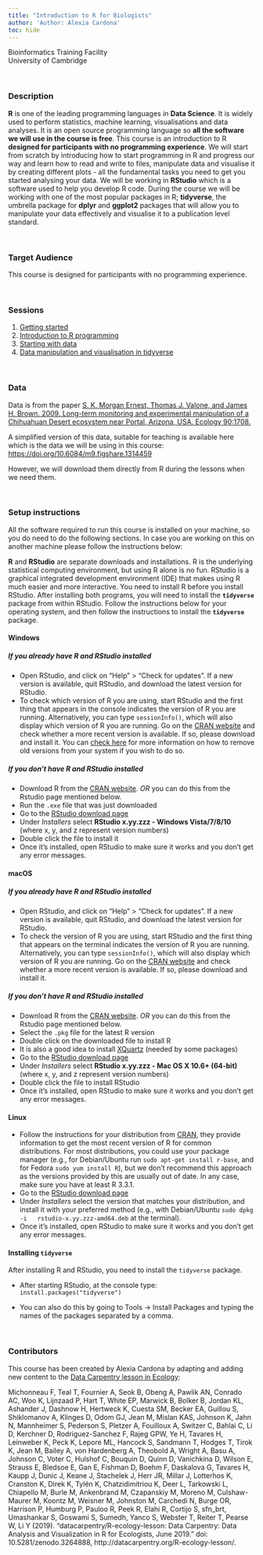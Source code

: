 ```yaml
---
title: "Introduction to R for Biologists"
author: 'Author: Alexia Cardona'
toc: hide
---
```


Bioinformatics Training Facility  
University of Cambridge

</br>


### Description

**R** is one of the leading programming languages in **Data Science**. It is widely used to perform statistics, machine learning, visualisations and data analyses. It is an open source programming language so **all the software we will use in the course is free**. This course is an introduction to R **designed for participants with no programming experience**. We will start from scratch by introducing how to start programming in R and progress our way and learn how to read and write to files, manipulate data and visualise it by creating different plots - all the fundamental tasks you need to get you started analysing your data. We will be working in **RStudio** which is a software used to help you develop R code.  During the course we will be working with one of the most popular packages in R; **tidyverse**, the umbrella package for **dplyr** and **ggplot2** packages that will allow you to manipulate your data effectively and visualise it to a publication level standard.

<br/>

### Target Audience
This course is designed for participants with no programming experience.

<br/>

### Sessions

1. [Getting started](00-getting-started.html)
2. [Introduction to R programming](01-intro-to-r.html)
3. [Starting with data](02-starting-with-data.html)
4. [Data manipulation and visualisation in tidyverse](03-tidyverse.html)

<br/>

### Data

Data is from the paper [S. K. Morgan Ernest, Thomas J. Valone, and James H. Brown. 2009. Long-term monitoring and experimental manipulation of a Chihuahuan Desert ecosystem near Portal, Arizona, USA. Ecology 90:1708.](http://esapubs.org/archive/ecol/E090/118/)

A simplified version of this data, suitable for teaching is available here which is the data we will be using in this course:
<https://doi.org/10.6084/m9.figshare.1314459>

However, we will download them directly from R during the lessons when we need them.

<br/>

### Setup instructions

All the software required to run this course is installed on your machine, so you do need to do the following sections.  In case you are working on this on another machine please follow the instructions below:


**R** and **RStudio** are separate downloads and installations. R is the
underlying statistical computing environment, but using R alone is no
fun. RStudio is a graphical integrated development environment (IDE) that makes
using R much easier and more interactive. You need to install R before you
install RStudio. After installing both programs, you will need to install the
**`tidyverse`** package from within RStudio. Follow the instructions below for
your operating system, and then follow the instructions to install the 
**`tidyverse`** package.

#### Windows

##### If you already have R and RStudio installed

* Open RStudio, and click on "Help" > "Check for updates". If a new version is
	available, quit RStudio, and download the latest version for RStudio.
* To check which version of R you are using, start RStudio and the first thing
  that appears in the console indicates the version of R you are
  running. Alternatively, you can type `sessionInfo()`, which will also display
  which version of R you are running. Go on
  the [CRAN website](https://cran.r-project.org/bin/windows/base/) and check
  whether a more recent version is available. If so, please download and install
  it. You can [check here](https://cran.r-project.org/bin/windows/base/rw-FAQ.html#How-do-I-UNinstall-R_003f) for
  more information on how to remove old versions from your system if you wish to do so.

##### If you don't have R and RStudio installed

* Download R from
  the [CRAN website](http://cran.r-project.org/bin/windows/base/release.htm).
  *OR* you can do this from the Rstudio page mentioned below.
* Run the `.exe` file that was just downloaded
* Go to the [RStudio download page](https://posit.co/download/rstudio-desktop/#download)
* Under *Installers* select **RStudio x.yy.zzz - Windows
  Vista/7/8/10** (where x, y, and z represent version numbers)
* Double click the file to install it
* Once it's installed, open RStudio to make sure it works and you don't get any
  error messages.


#### macOS

##### If you already have R and RStudio installed

* Open RStudio, and click on "Help" > "Check for updates". If a new version is
	available, quit RStudio, and download the latest version for RStudio.
* To check the version of R you are using, start RStudio and the first thing
  that appears on the terminal indicates the version of R you are running. Alternatively, you can type `sessionInfo()`, which will also display which version of R you are running. Go on
  the [CRAN website](https://cran.r-project.org/bin/macosx/) and check
  whether a more recent version is available. If so, please download and install
  it.

##### If you don't have R and RStudio installed

* Download R from
  the [CRAN website](http://cran.r-project.org/bin/macosx/).
  *OR* you can do this from the Rstudio page mentioned below.
* Select the `.pkg` file for the latest R version
* Double click on the downloaded file to install R
* It is also a good idea to install [XQuartz](https://www.xquartz.org/) (needed
  by some packages)
* Go to the [RStudio download page](https://posit.co/download/rstudio-desktop/#download)
* Under *Installers* select **RStudio x.yy.zzz - Mac OS X 10.6+ (64-bit)**
  (where x, y, and z represent version numbers)
* Double click the file to install RStudio
* Once it's installed, open RStudio to make sure it works and you don't get any
  error messages.


#### Linux

* Follow the instructions for your distribution
  from [CRAN](https://cloud.r-project.org/bin/linux), they provide information
  to get the most recent version of R for common distributions. For most
  distributions, you could use your package manager (e.g., for Debian/Ubuntu run
  `sudo apt-get install r-base`, and for Fedora `sudo yum install R`), but we
  don't recommend this approach as the versions provided by this are
  usually out of date. In any case, make sure you have at least R 3.3.1.
* Go to the
  [RStudio download page](https://posit.co/download/rstudio-desktop/#download)
* Under *Installers* select the version that matches your distribution, and
  install it with your preferred method (e.g., with Debian/Ubuntu `sudo dpkg -i
  rstudio-x.yy.zzz-amd64.deb` at the terminal).
* Once it's installed, open RStudio to make sure it works and you don't get any
  error messages.


#### Installing `tidyverse`

After installing R and RStudio, you need to install the `tidyverse` package.

* After starting RStudio, at the console type:
  `install.packages("tidyverse")`

* You can also do this by going to Tools -> Install Packages and typing the names of the packages separated by a comma.

<br/>

### Contributors

This course has been created by Alexia Cardona by adapting and adding new content to the [Data Carpentry lesson in Ecology](http://datacarpentry.org/R-ecology-lesson/):

Michonneau F, Teal T, Fournier A, Seok B, Obeng A, Pawlik AN, Conrado AC, Woo K, Lijnzaad P, Hart T, White EP, Marwick B, Bolker B, Jordan KL, Ashander J, Dashnow H, Hertweck K, Cuesta SM, Becker EA, Guillou S, Shiklomanov A, Klinges D, Odom GJ, Jean M, Mislan KAS, Johnson K, Jahn N, Mannheimer S, Pederson S, Pletzer A, Fouilloux A, Switzer C, Bahlai C, Li D, Kerchner D, Rodriguez-Sanchez F, Rajeg GPW, Ye H, Tavares H, Leinweber K, Peck K, Lepore ML, Hancock S, Sandmann T, Hodges T, Tirok K, Jean M, Bailey A, von Hardenberg A, Theobold A, Wright A, Basu A, Johnson C, Voter C, Hulshof C, Bouquin D, Quinn D, Vanichkina D, Wilson E, Strauss E, Bledsoe E, Gan E, Fishman D, Boehm F, Daskalova G, Tavares H, Kaupp J, Dunic J, Keane J, Stachelek J, Herr JR, Millar J, Lotterhos K, Cranston K, Direk K, Tylén K, Chatzidimitriou K, Deer L, Tarkowski L, Chiapello M, Burle M, Ankenbrand M, Czapanskiy M, Moreno M, Culshaw-Maurer M, Koontz M, Weisner M, Johnston M, Carchedi N, Burge OR, Harrison P, Humburg P, Pauloo R, Peek R, Elahi R, Cortijo S, sfn_brt, Umashankar S, Goswami S, Sumedh, Yanco S, Webster T, Reiter T, Pearse W, Li Y (2019). “datacarpentry/R-ecology-lesson: Data Carpentry: Data Analysis and Visualization in R for Ecologists, June 2019.” doi: 10.5281/zenodo.3264888, http://datacarpentry.org/R-ecology-lesson/.



